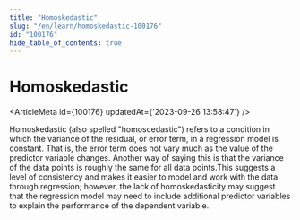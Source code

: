 ```yaml
---
title: "Homoskedastic"
slug: "/en/learn/homoskedastic-100176"
id: "100176"
hide_table_of_contents: true
---
```



# Homoskedastic

<ArticleMeta id={100176} updatedAt={'2023-09-26 13:58:47'} />
<div className='border-solid border-b border-t-0 my-4 border-[var(--ifm-color-gray-300)]' />

Homoskedastic (also spelled "homoscedastic") refers to a condition in which the variance of the residual, or error term, in a regression model is constant. That is, the error term does not vary much as the value of the predictor variable changes. Another way of saying this is that the variance of the data points is roughly the same for all data points.This suggests a level of consistency and makes it easier to model and work with the data through regression; however, the lack of homoskedasticity may suggest that the regression model may need to include additional predictor variables to explain the performance of the dependent variable.

